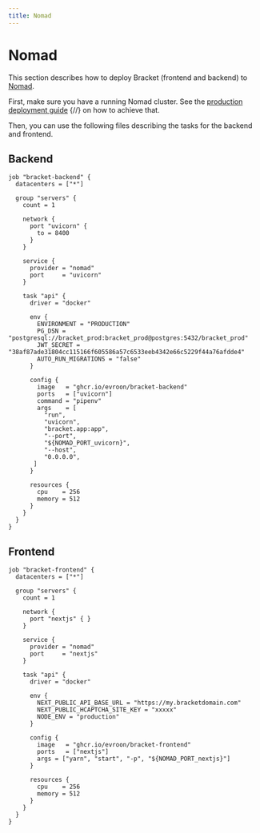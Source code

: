 ```yaml
---
title: Nomad
---
```


# Nomad

This section describes how to deploy Bracket (frontend and backend) to
[Nomad](https://www.nomadproject.io).

First, make sure you have a running Nomad cluster. See the
[production deployment guide](https://developer.hashicorp.com/nomad/tutorials/enterprise/production-deployment-guide-vm-with-consul) {/*<!-- markdownlint-disable-line -->*/}
on how to achieve that.

Then, you can use the following files describing the tasks for the backend and frontend.

## Backend

```hcl
job "bracket-backend" {
  datacenters = ["*"]

  group "servers" {
    count = 1

    network {
      port "uvicorn" {
        to = 8400
      }
    }

    service {
      provider = "nomad"
      port     = "uvicorn"
    }

    task "api" {
      driver = "docker"

      env {
        ENVIRONMENT = "PRODUCTION"
        PG_DSN = "postgresql://bracket_prod:bracket_prod@postgres:5432/bracket_prod"
        JWT_SECRET = "38af87ade31804cc115166f605586a57c6533eeb4342e66c5229f44a76afdde4"
        AUTO_RUN_MIGRATIONS = "false"
      }

      config {
        image   = "ghcr.io/evroon/bracket-backend"
        ports   = ["uvicorn"]
        command = "pipenv"
        args    = [
          "run",
          "uvicorn",
          "bracket.app:app",
          "--port",
          "${NOMAD_PORT_uvicorn}",
          "--host",
          "0.0.0.0",
       ]
      }

      resources {
        cpu    = 256
        memory = 512
      }
    }
  }
}
```

## Frontend

```hcl
job "bracket-frontend" {
  datacenters = ["*"]

  group "servers" {
    count = 1

    network {
      port "nextjs" { }
    }

    service {
      provider = "nomad"
      port     = "nextjs"
    }

    task "api" {
      driver = "docker"

      env {
        NEXT_PUBLIC_API_BASE_URL = "https://my.bracketdomain.com"
        NEXT_PUBLIC_HCAPTCHA_SITE_KEY = "xxxxx"
        NODE_ENV = "production"
      }

      config {
        image   = "ghcr.io/evroon/bracket-frontend"
        ports   = ["nextjs"]
        args = ["yarn", "start", "-p", "${NOMAD_PORT_nextjs}"]
      }

      resources {
        cpu    = 256
        memory = 512
      }
    }
  }
}
```
